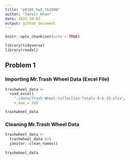 ```yaml
---
title: "p8105_hw2_tk2886"
author: "Tanvir Khan"
date: 2021-10-02
output: github_document
---
```


```r
knitr::opts_chunk$set(echo = TRUE)

library(tidyverse)
library(readxl)
```

## Problem 1 

### Importing Mr.Trash Wheel Data (Excel File)

```r
trashwheel_data <- 
  read_excel(
    "./data/Trash-Wheel-Collection-Totals-8-6-19.xlsx",
    n_max = 20)

trashwheel_data
```

### Cleaning Mr.Trash Wheel Data

```r
trashwheel_data <-
  trashwheel_data %>%
  janitor::clean_names()
  
trashwheel_data
```

